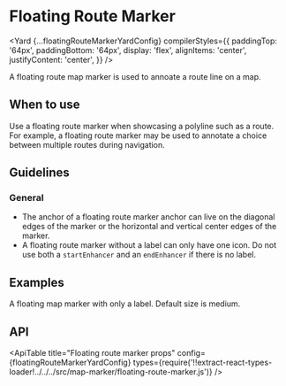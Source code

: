 <!--
Copyright (c) Uber Technologies, Inc.

This source code is licensed under the MIT license found in the
LICENSE file in the root directory of this source tree.
-->





# Floating Route Marker

<Yard
  {...floatingRouteMarkerYardConfig}
  compilerStyles={{
    paddingTop: '64px',
    paddingBottom: '64px',
    display: 'flex',
    alignItems: 'center',
    justifyContent: 'center',
  }}
/>

A floating route map marker is used to annoate a route line on a map.

## When to use

Use a floating route marker when showcasing a polyline such as a route. For example, a floating route marker may be used to annotate a choice between multiple routes during navigation.

## Guidelines

### General

- The anchor of a floating route marker anchor can live on the diagonal edges of the marker or the horizontal and vertical center edges of the marker.
- A floating route marker without a label can only have one icon. Do not use both a `startEnhancer` and an `endEnhancer` if there is no label.

## Examples

<!--
{/\* <Example title="Basic usage with label" path="floating-marker/basic.js">

  <FloatingMarkerContainer>
    <Basic />
  </FloatingMarkerContainer>
</Example> */} -->

A floating map marker with only a label. Default size is medium.

## API

<ApiTable
  title="Floating route marker props"
  config={floatingRouteMarkerYardConfig}
  types={require('!!extract-react-types-loader!../../../src/map-marker/floating-route-marker.js')}
/>

<Exports
  component={FloatingRouteMarkerExports}
  title="Floating Route Marker exports"
  path="baseui/map-marker"
/>
